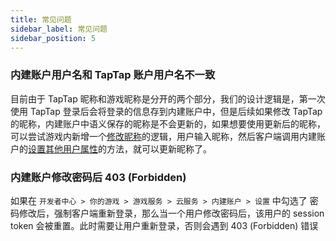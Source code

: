 ```yaml
---
title: 常见问题
sidebar_label: 常见问题
sidebar_position: 5
---
```


### 内建账户用户名和 TapTap 账户用户名不一致

目前由于 TapTap 昵称和游戏昵称是分开的两个部分，我们的设计逻辑是，第一次使用 TapTap 登录后会将登录的信息存到内建账户中，但是后续如果修改 TapTap 的昵称，内建账户中语义保存的昵称是不会更新的，如果想要使用更新后的昵称，
可以尝试游戏内新增一个[修改昵称](/sdk/authentication/guide/#设置其他用户属性)的逻辑，用户输入昵称，然后客户端调用内建账户的[设置其他用户属性](/sdk/authentication/guide/#设置其他用户属性)的方法，就可以更新昵称了。

### 内建账户修改密码后 403 (Forbidden)

如果在 `开发者中心 > 你的游戏 > 游戏服务 > 云服务 > 内建账户 > 设置` 中勾选了 密码修改后，强制客户端重新登录，那么当一个用户修改密码后，该用户的 session token 会被重置。此时需要让用户重新登录，否则会遇到 403 (Forbidden) 错误

